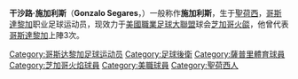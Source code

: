 {{blpunsourced|time=2019-06-29}}
{{Football player infobox| playername= 施加利斯
| fullname = Gonzalo Segares
| nickname = Sega
| image =[[File:Gonzalo_Segares,_April_2012.png|220px]]
| dateofbirth = {{birth date and age|1982|10|13}}
| cityofbirth = [[聖何塞_(哥斯達黎加)|聖荷西]]
| countryofbirth = [[哥斯達黎加|哥斯達黎加]]
| height = {{height|ft=5|in=10}}
| currentclub  = {{Flagicon|USA}}[[芝加哥火燄|芝加哥火燄]]
| clubnumber = 25
| position = [[後衛_(足球)|後衛]]
| youthyears = 2001-04
| youthclubs = [[維吉尼亞聯邦大學|維吉尼亞聯邦大學]]
| years = 2003<BR>2005-
| clubs = {{tsl|en|Williamsburg Legacy|}}<BR>[[芝加哥火燄|芝加哥火燄]]
| caps(goals) = {{0}}5 (0)<BR>90 (6)
| nationalyears = 2007-
| nationalteam = [[哥斯達黎加國家足球隊|哥斯達黎加]]
| nationalcaps(goals) = 3 (0)
| pcupdate = 2 January 2008
| ntupdate = 3 June 2006
}}
'''干沙路·施加利斯'''（'''Gonzalo Segares'''，{{bd|1982年|10月13日}}）一般称作'''施加利斯'''，生于[[聖何塞_(哥斯達黎加)|聖荷西]]，[[哥斯達黎加|哥斯達黎加]]职业足球运动员，现效力于[[美國職業足球大聯盟|美國職業足球大聯盟]]球会[[芝加哥火燄|芝加哥火燄]]，他曾代表[[哥斯達黎加國家足球隊|哥斯達黎加]]上陣3次。

{{DEFAULTSORT:Segares, Gonzalo}}
[[Category:哥斯达黎加足球运动员|Category:哥斯达黎加足球运动员]]
[[Category:足球後衛|Category:足球後衛]]
[[Category:薩普里體育球員|Category:薩普里體育球員]]
[[Category:芝加哥火焰球員|Category:芝加哥火焰球員]]
[[Category:美職球員|Category:美職球員]]
[[Category:聖荷西人|Category:聖荷西人]]
{{soccer-bio-stub}}